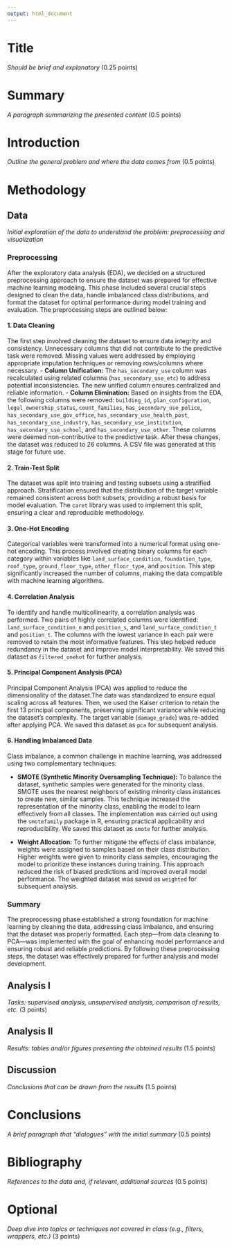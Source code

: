 ```yaml
---
output: html_document
---
```


# Title

*Should be brief and explanatory* (0.25 points)

# Summary

*A paragraph summarizing the presented content* (0.5 points)

# Introduction

*Outline the general problem and where the data comes from* (0.5 points)

# Methodology

## Data

*Initial exploration of the data to understand the problem: preprocessing and visualization*

### Preprocessing

After the exploratory data analysis (EDA), we decided on a structured preprocessing approach to ensure the dataset was prepared for effective machine learning modeling. This phase included several crucial steps designed to clean the data, handle imbalanced class distributions, and format the dataset for optimal performance during model training and evaluation. The preprocessing steps are outlined below:

#### 1. Data Cleaning

The first step involved cleaning the dataset to ensure data integrity and consistency. Unnecessary columns that did not contribute to the predictive task were removed. Missing values were addressed by employing appropriate imputation techniques or removing rows/columns where necessary. 
- **Column Unification:** The `has_secondary_use` column was recalculated using related columns (`has_secondary_use_etc`) to address potential inconsistencies. The new unified column ensures centralized and reliable information.
- **Column Elimination:** Based on insights from the EDA, the following columns were removed: `building_id`, `plan_configuration`, `legal_ownership_status`, `count_families`, `has_secondary_use_police`, `has_secondary_use_gov_office`, `has_secondary_use_health_post`, `has_secondary_use_industry`, `has_secondary_use_institution`, `has_secondary_use_school`, and `has_secondary_use_other`. These columns were deemed non-contributive to the predictive task. After these changes, the dataset was reduced to 26 columns. A CSV file was generated at this stage for future use.

#### 2. Train-Test Split

The dataset was split into training and testing subsets using a stratified approach. Stratification ensured that the distribution of the target variable remained consistent across both subsets, providing a robust basis for model evaluation. The `caret` library was used to implement this split, ensuring a clear and reproducible methodology.

#### 3. One-Hot Encoding

Categorical variables were transformed into a numerical format using one-hot encoding. This process involved creating binary columns for each category within variables like `land_surface_condition`, `foundation_type`, `roof_type`, `ground_floor_type`, `other_floor_type`, and `position`. This step significantly increased the number of columns, making the data compatible with machine learning algorithms.

#### 4. Correlation Analysis

To identify and handle multicollinearity, a correlation analysis was performed. Two pairs of highly correlated columns were identified: `land_surface_condition_n` and `position_s`, and `land_surface_condition_t` and `position_t`. The columns with the lowest variance in each pair were removed to retain the most informative features. This step helped reduce redundancy in the dataset and improve model interpretability. We saved this dataset as `filtered_onehot` for further analysis.

#### 5. Principal Component Analysis (PCA)

Principal Component Analysis (PCA) was applied to reduce the dimensionality of the dataset.The data was standardized to ensure equal scaling across all features. Then, we used the Kaiser criterion to retain the first 13 principal components, preserving significant variance while reducing the dataset’s complexity. The target variable (`damage_grade`) was re-added after applying PCA. We saved this dataset as `pca` for subsequent analysis.

#### 6. Handling Imbalanced Data

Class imbalance, a common challenge in machine learning, was addressed using two complementary techniques:

-   **SMOTE (Synthetic Minority Oversampling Technique):** To balance the dataset, synthetic samples were generated for the minority class. SMOTE uses the nearest neighbors of existing minority class instances to create new, similar samples. This technique increased the representation of the minority class, enabling the model to learn effectively from all classes. The implementation was carried out using the `smotefamily` package in R, ensuring practical applicability and reproducibility. We saved this dataset as `smote` for further analysis.

-   **Weight Allocation:** To further mitigate the effects of class imbalance, weights were assigned to samples based on their class distribution. Higher weights were given to minority class samples, encouraging the model to prioritize these instances during training. This approach reduced the risk of biased predictions and improved overall model performance. The weighted dataset was saved as `weighted` for subsequent analysis.

### Summary

The preprocessing phase established a strong foundation for machine learning by cleaning the data, addressing class imbalance, and ensuring that the dataset was properly formatted. Each step—from data cleaning to PCA—was implemented with the goal of enhancing model performance and ensuring robust and reliable predictions. By following these preprocessing steps, the dataset was effectively prepared for further analysis and model development.

## Analysis I

*Tasks: supervised analysis, unsupervised analysis, comparison of results, etc.* (3 points)

## Analysis II

*Results: tables and/or figures presenting the obtained results* (1.5 points)

## Discussion

*Conclusions that can be drawn from the results* (1.5 points)

# Conclusions

*A brief paragraph that "dialogues" with the initial summary* (0.5 points)

# Bibliography

*References to the data and, if relevant, additional sources* (0.5 points)

# Optional

*Deep dive into topics or techniques not covered in class (e.g., filters, wrappers, etc.)* (3 points)
